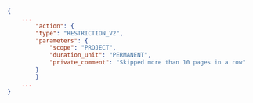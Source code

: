 ```json
{
    ...
        "action": {
        "type": "RESTRICTION_V2",
        "parameters": {
            "scope": "PROJECT",
            "duration_unit": "PERMANENT",
            "private_comment": "Skipped more than 10 pages in a row"
        }
        }
    ...
}
```